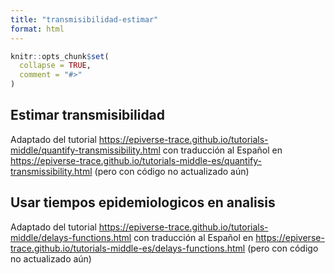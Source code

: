 ```yaml
---
title: "transmisibilidad-estimar"
format: html
---
```


```r
knitr::opts_chunk$set(
  collapse = TRUE,
  comment = "#>"
)
```

## Estimar transmisibilidad

Adaptado del tutorial <https://epiverse-trace.github.io/tutorials-middle/quantify-transmissibility.html> con traducción al Español en <https://epiverse-trace.github.io/tutorials-middle-es/quantify-transmissibility.html> (pero con código no actualizado aún)

## Usar tiempos epidemiologicos en analisis

Adaptado del tutorial <https://epiverse-trace.github.io/tutorials-middle/delays-functions.html> con traducción al Español en <https://epiverse-trace.github.io/tutorials-middle-es/delays-functions.html> (pero con código no actualizado aún)

